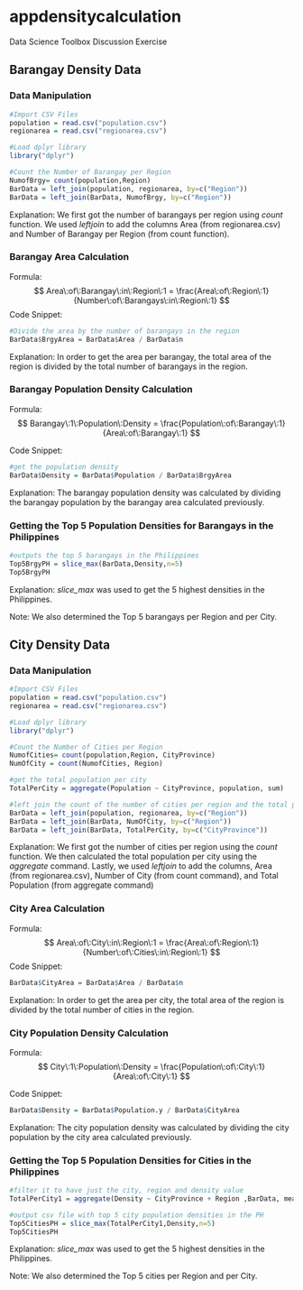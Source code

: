 # appdensitycalculation
Data Science Toolbox Discussion Exercise

## Barangay Density Data

### Data Manipulation

```r
#Import CSV Files
population = read.csv("population.csv")
regionarea = read.csv("regionarea.csv")

#Load dplyr library
library("dplyr")

#Count the Number of Barangay per Region
NumofBrgy= count(population,Region)
BarData = left_join(population, regionarea, by=c("Region"))
BarData = left_join(BarData, NumofBrgy, by=c("Region"))
```

Explanation:
We first got the number of barangays per region using *count* function. We used *leftjoin* to add the columns Area (from regionarea.csv) and Number of Barangay per Region (from count function).

### Barangay Area Calculation
Formula:
$$
Area\:of\:Barangay\:in\:Region\:1 = 
\frac{Area\:of\:Region\:1}{Number\:of\:Barangays\:in\:Region\:1}
$$
Code Snippet:
```r
#Divide the area by the number of barangays in the region
BarData$BrgyArea = BarData$Area / BarData$n
```

Explanation:
In order to get the area per barangay, the total area of the region is divided by the total number of barangays in the region.

### Barangay Population Density Calculation
Formula:
$$
Barangay\:1\:Population\:Density = 
\frac{Population\:of\:Barangay\:1}{Area\:of\:Barangay\:1}
$$

Code Snippet:
```r
#get the population density
BarData$Density = BarData$Population / BarData$BrgyArea
```

Explanation:
The barangay population density was calculated by dividing the barangay population by the barangay area calculated previously.

### Getting the Top 5 Population Densities for Barangays in the Philippines

```r
#outputs the top 5 barangays in the Philippines
Top5BrgyPH = slice_max(BarData,Density,n=5)
Top5BrgyPH
```
Explanation:
*slice_max* was used to get the 5 highest densities in the Philippines. 

Note: We also determined the Top 5 barangays per Region and per City.

## City Density Data

### Data Manipulation

```r
#Import CSV Files
population = read.csv("population.csv")
regionarea = read.csv("regionarea.csv")

#Load dplyr library
library("dplyr")

#Count the Number of Cities per Region
NumofCities= count(population,Region, CityProvince)
NumOfCity = count(NumofCities, Region)

#get the total population per city
TotalPerCity = aggregate(Population ~ CityProvince, population, sum)

#left join the count of the number of cities per region and the total population per city
BarData = left_join(population, regionarea, by=c("Region"))
BarData = left_join(BarData, NumOfCity, by=c("Region"))
BarData = left_join(BarData, TotalPerCity, by=c("CityProvince"))
```

Explanation:
We first got the number of cities per region using the *count* function. We then calculated the total population per city using the *aggregate* command. Lastly, we used *leftjoin* to add the columns, Area (from regionarea.csv), Number of City (from count command), and Total Population (from aggregate command)

### City Area Calculation
Formula:
$$
Area\:of\:City\:in\:Region\:1 = 
\frac{Area\:of\:Region\:1}{Number\:of\:Cities\:in\:Region\:1}
$$
Code Snippet:
```r
BarData$CityArea = BarData$Area / BarData$n
```

Explanation:
In order to get the area per city, the total area of the region is divided by the total number of cities in the region.

### City Population Density Calculation
Formula:
$$
City\:1\:Population\:Density = 
\frac{Population\:of\:City\:1}{Area\:of\:City\:1}
$$

Code Snippet:
```r
BarData$Density = BarData$Population.y / BarData$CityArea
```

Explanation:
The city population density was calculated by dividing the city population by the city area calculated previously.

### Getting the Top 5 Population Densities for Cities in the Philippines

```r
#filter it to have just the city, region and density value
TotalPerCity1 = aggregate(Density ~ CityProvince + Region ,BarData, mean)

#output csv file with top 5 city population densities in the PH
Top5CitiesPH = slice_max(TotalPerCity1,Density,n=5)
Top5CitiesPH
```
Explanation:
*slice_max* was used to get the 5 highest densities in the Philippines. 

Note: We also determined the Top 5 cities per Region and per City.
